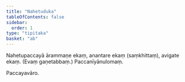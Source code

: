 ```yaml
---
title: "Nahetuduka"
tableOfContents: false
sidebar:
  order: 1
type: "tipitaka"
basket: "ab"
---
```



<DynamicBreadcrumb />

<Division number="25">

<Paragraph number="2316">
Nahetupaccayā ārammaṇe ekaṃ, anantare ekaṃ (saṃkhittaṃ), avigate ekaṃ. (Evaṃ gaṇetabbaṃ.)

</Paragraph>
</Division>

<Paragraph number="2317" type="center">
Paccanīyānulomaṃ.

  
Paccayavāro.
</Paragraph>